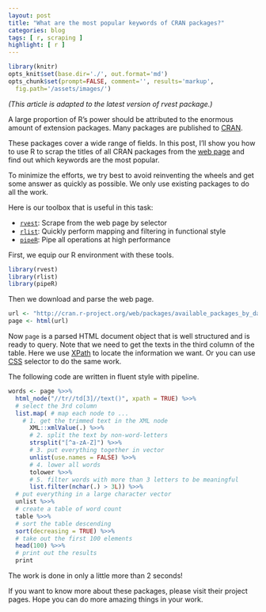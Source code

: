 ```yaml
---
layout: post
title: "What are the most popular keywords of CRAN packages?"
categories: blog
tags: [ r, scraping ]
highlight: [ r ]
---
```


```r
library(knitr)
opts_knit$set(base.dir='./', out.format='md')
opts_chunk$set(prompt=FALSE, comment='', results='markup',
  fig.path='/assets/images/')
```

*(This article is adapted to the latest version of rvest package.)*

A large proportion of R's power should be attributed to the enormous amount of extension packages. Many packages are published to [CRAN](http://cran.r-project.org).

These packages cover a wide range of fields. In this post, I'll show you how to use R to scrap the titles of all CRAN packages from the [web page](http://cran.r-project.org/web/packages/available_packages_by_date.html) and find out which keywords are the most popular.

To minimize the efforts, we try best to avoid reinventing the wheels and get some answer as quickly as possible. We only use existing packages to do all the work.

Here is our toolbox that is useful in this task:

- [`rvest`](https://github.com/hadley/rvest): Scrape from the web page by selector
- [`rlist`](http://renkun.me/rlist): Quickly perform mapping and filtering in functional style
- [`pipeR`](http://renkun.me/pipeR): Pipe all operations at high performance

First, we equip our R environment with these tools.

```r
library(rvest)
library(rlist)
library(pipeR)
```

Then we download and parse the web page.

```r
url <- "http://cran.r-project.org/web/packages/available_packages_by_date.html"
page <- html(url)
```

Now `page` is a parsed HTML document object that is well structured and is ready to query. Note that we need to get the texts in the third column of the table. Here we use [XPath](https://en.wikipedia.org/wiki/XPath) to locate the information we want. Or you can use [CSS](http://www.w3.org/TR/CSS2/selector.html) selector to do the same work.

The following code are written in fluent style with pipeline.

```r
words <- page %>>%
  html_node("//tr//td[3]//text()", xpath = TRUE) %>>% 
  # select the 3rd column
  list.map( # map each node to ...
    # 1. get the trimmed text in the XML node
      XML::xmlValue(.) %>>%
      # 2. split the text by non-word-letters
      strsplit("[^a-zA-Z]") %>>%
      # 3. put everything together in vector
      unlist(use.names = FALSE) %>>%
      # 4. lower all words
      tolower %>>%
      # 5. filter words with more than 3 letters to be meaningful
      list.filter(nchar(.) > 3L)) %>>%
  # put everything in a large character vector
  unlist %>>%
  # create a table of word count
  table %>>%
  # sort the table descending
  sort(decreasing = TRUE) %>>%
  # take out the first 100 elements
  head(100) %>>%
  # print out the results
  print
```

The work is done in only a little more than 2 seconds!

If you want to know more about these packages, please visit their project pages. Hope you can do more amazing things in your work.

